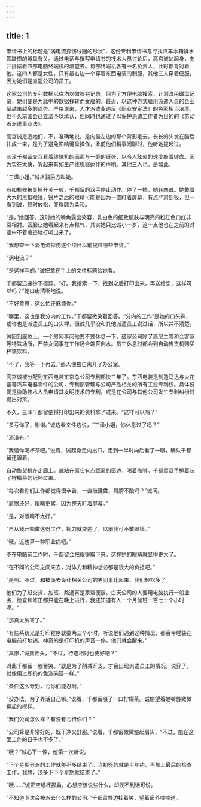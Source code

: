 ```yaml
---
---
---
```

title: 1
---



申请书上的标题是“涡电流探伤线圈的形状”，这份专利申请书与寻找汽车水箱排水管缺损的器具有关。通过电话与撰写申请书的技术人员讨论后，高宫诚站起身，向并排摆着四部电脑终端机的墙望去。每部终端机各有一名负责人，此时都背对着他。这四人都是女性，只有最右边一个穿着东西电装的制服，其他三人穿着便服，因为她们是派遣公司的员工。

这家公司的专利数据以往均以微胶卷记录，但为了方便电脑搜索，计划改用磁盘记录，她们便是为此中的数据移转而受雇的。最近，以这种方式雇用派遣人员的企业呈越来越多的趋势。严格说来，人才派遣业违反《职业安定法》的色彩相当浓厚，但不久前国会已立法予以承认，但同时也通过了以保护派遣工作者为目的的《劳动者派遣事业法》。

高宫诚走近她们，不，准确地说，是向最左边的那个背影走去。长长的头发在脑后扎成一束，是为了避免影响键盘操作，此前他们稍事闲聊时，他听她提起过。

三泽千都留交互看着终端机的画面与一旁的纸张，以令人眩晕的速度敲着键盘。因为实在太快，听起来有如生产线机器运作的声响。其他三人也。是如此。

“三泽小姐。”诚从斜后方叫她。

有如机器被关掉开关一般，千都留的双手停止动作。停了一拍，她转向诚。她戴着大大的黑框眼镜，镜片之后的眼睛可能是因为一直盯着屏幕，有点严肃刻板，但一看到诚，顿时放松，变得颇为柔和。

“是。”她回答。这时她的嘴角露出笑容，乳白色的细致肌肤与明亮的粉红色口红非常相衬。圆脸让她看起来有点稚气，其实她只比诚小一岁，这一点他也在之前的对话中不着痕迹地打听出来了。

“我想查一下涡电流探伤这个项目以前提过哪些申请。”

“涡电流？”

“是这样写的。”诚把拿在手上的文件标题给她看。

千都留迅速抄下标题。“好。我搜索一下，找到之后打印出来，再送给您，这样可以吗？”她口齿清晰地说。

“不好意思，这么忙还麻烦你。”

“哪里，这也是我分内的工作。”千都留微笑着回答。“分内的工作”是她的口头禅，或许也是派遣员工的口头禅，但诚几乎没和其他派遣员工说过话，所以并不清楚。

诚回到座位上，一个男同事问他要不要休息一下。这家公司除了高层主管和会客室等特殊场所，严禁女同事在工作场合端茶倒水。员工休息时都会到自动售货机购买杯装饮料。

“不了，我等一下再去。”那人便独自离开了办公室。

高宫诚被分配到东西电装东京总公司专利部快三年了。东西电装是制造马达与火花塞等汽车电器零件的公司，专利部管理与公司产品相关的所有工业专利权。具体说便是协助技术人员申请其发明技术的专利，或是在公司与其他公司发生专利纠纷时提出对策。

不久，三泽千都留便将打印出来的资料拿了过来。“这样可以吗？”

“多亏你了，谢谢。”诚边看文件边说，“三泽小姐，你休息过了吗？”

“还没有。”

“我请你喝杯茶吧。”说着，诚起身走向出口，走到一半时向后看了一眼，确认千都留还跟着。

自动售货机在走廊上。诚站在离它有点距离的窗边，喝着咖啡。千都留双手捧着装了柠檬茶的纸杯过来。

“每次看你们工作都觉得很辛苦，一直敲键盘，肩膀不酸吗？”诚问。

“肩膀还好，眼睛更累，因为整天盯着屏幕。”

“是，对眼睛不太好。”

“自从我开始做这份工作，视力就变差了。以前我可不戴眼镜。”

“哦，这也算一种职业病吧。”

不在电脑前工作时，千都留会把眼镜取下来。这样她的眼睛就显得更大了。

“在不同的公司之间来去，对体力和精神想必都是很大的负担吧。”

“是啊。不过，和被派去设计相关公司的男同事比起来，我们轻松多了。

他们为了赶交货，加班、熬通宵是家常便饭。白天公司的人要用电脑执行一般业务，检查和修正都只能在晚上进行，我还知道有人一个月加班一百七十个小时呢。“

“那真太厉害了。”

“有些系统光是打印程序就要两三个小时。听说他们遇到这种情况，都会带睡袋在电脑前打地铺。神奇的是打印机的声音一停，他们就会醒来。”

“真惨，”诚摇摇头，“不过，待遇相对也更好吧？”

对此千都留一脸苦笑。“就是为了削减开支，才会出现派遣员工的情况，说穿了，就像用过即扔的免洗碗筷一样。”

“条件这么苛刻，亏你们能忍耐。”

“没办法，为了养活自己嘛。”说着，千都留啜了一口柠檬茶。诚偷望着她嘴唇微微撅起的模样。

“我们公司怎么样？有没有亏待你们？”

“公司算是非常好的，既干净又舒服。”说着，千都留微微皱起眉头，“不过，能在这里工作的日子也不多了。”

“哦？”诚心下一惊，他第一次听说。

“下个星期分派的工作就差不多结束了。当初签的就是半年约，再加上最后的检查工作，我想，顶多下下个星期就结束了。”

“哦……”诚把空纸杯捏扁，心想应该说些什么，却找不到话可说。

“不知道下次会被派去什么样的公司。”千都留唇边挂着笑，望着窗外喃喃道。